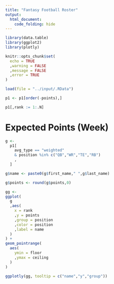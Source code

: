 ---
title: "Fantasy Football Roster"
output: 
  html_document:
    code_folding: hide
---

```{r global, warning = FALSE, message = FALSE}

library(data.table)
library(ggplot2)
library(plotly)

knitr::opts_chunk$set(
  echo = TRUE
  ,warning = FALSE
  ,message = FALSE
  ,error = TRUE
)

```

```{r data_pull}

load(file = "../input/.RData")

p1 <- p1[order(-points),]

p1[,rank := 1:.N]

```

# Expected Points (Week) 

```{r}

g <- 
  p1[
    avg_type == "weighted"
    & position %in% c("QB","WR","TE","RB")
    ,
  ]

g$name <- paste0(g$first_name," ",g$last_name)

g$points <- round(g$points,0)

gg <-
ggplot(
  g
  ,aes(
    x = rank
    ,y = points
    ,group = position
    ,color = position
    ,label = name
  )
) + 
geom_pointrange(
  aes(
    ymin = floor
    ,ymax = ceiling
  )
) 

ggplotly(gg, tooltip = c("name","y","group"))

```









